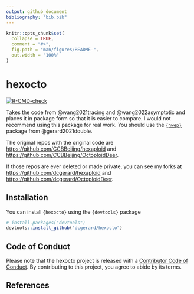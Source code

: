 ```yaml
---
output: github_document
bibliography: "bib.bib"
---
```


<!-- README.md is generated from README.Rmd. Please edit that file -->

```r
knitr::opts_chunk$set(
  collapse = TRUE,
  comment = "#>",
  fig.path = "man/figures/README-",
  out.width = "100%"
)
```

# hexocto

<!-- badges: start -->
[![R-CMD-check](https://github.com/dcgerard/hexocto/actions/workflows/R-CMD-check.yaml/badge.svg)](https://github.com/dcgerard/hexocto/actions/workflows/R-CMD-check.yaml)
<!-- badges: end -->

Takes the code from @wang2021tracing and @wang2022asymptotic and places it in package form so that it is easier to compare. I would not recommend using this package for real work. You should use the [`{hwep}`](https://cran.r-project.org/package=hwep) package from @gerard2021double.

The original repos with the original code are <https://github.com/CCBBeijing/hexaploid> and <https://github.com/CCBBeijing/OctoploidDeer>.

If those repos are ever deleted or made private, you can see my forks at <https://github.com/dcgerard/hexaploid> and <https://github.com/dcgerard/OctoploidDeer>.

## Installation

You can install `{hexocto}` using the `{devtools}` package

``` r
# install.packages("devtools")
devtools::install_github("dcgerard/hexocto")
```

## Code of Conduct

Please note that the hexocto project is released with a [Contributor Code of Conduct](https://contributor-covenant.org/version/2/1/CODE_OF_CONDUCT.html). By contributing to this project, you agree to abide by its terms.

## References
